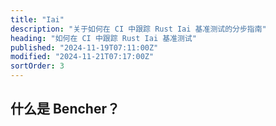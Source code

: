 ```yaml
---
title: "Iai"
description: "关于如何在 CI 中跟踪 Rust Iai 基准测试的分步指南"
heading: "如何在 CI 中跟踪 Rust Iai 基准测试"
published: "2024-11-19T07:11:00Z"
modified: "2024-11-21T07:17:00Z"
sortOrder: 3
---
```



<Intro
  text="如何使用 Iai 基准测试 Rust 代码"
  url="/zh/learn/benchmarking/rust/iai/"
  name="Iai"
/>

## 什么是 Bencher？

<BencherIntro />

<Steps
  adapter="rust_iai"
  url="/zh/docs/explanation/adapters/#-rust-iai"
/>

<RustIai />

<br />

<CallToAction lang={Language.zh} />